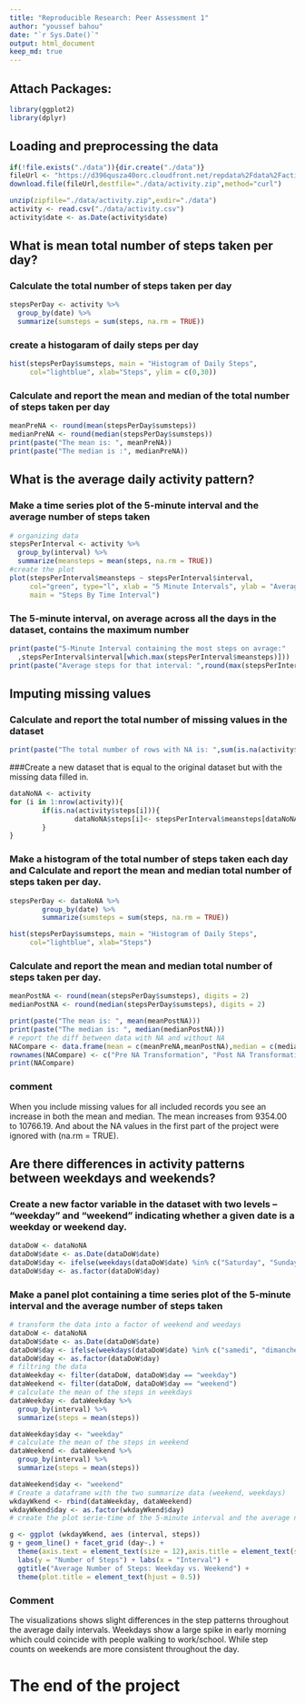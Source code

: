 ```yaml
---
title: "Reproducible Research: Peer Assessment 1"
author: "youssef bahou"
date: "`r Sys.Date()`"
output: html_document
keep_md: true
---
```


## Attach Packages:

```r
library(ggplot2)
library(dplyr)
```

## Loading and preprocessing the data

```r
if(!file.exists("./data")){dir.create("./data")}
fileUrl <- "https://d396qusza40orc.cloudfront.net/repdata%2Fdata%2Factivity.zip"
download.file(fileUrl,destfile="./data/activity.zip",method="curl")

unzip(zipfile="./data/activity.zip",exdir="./data")
activity <- read.csv("./data/activity.csv")
activity$date <- as.Date(activity$date)
```

## What is mean total number of steps taken per day?

### Calculate the total number of steps taken per day

```r
stepsPerDay <- activity %>%
  group_by(date) %>%
  summarize(sumsteps = sum(steps, na.rm = TRUE))
```

### create a histogaram of daily steps per day

```r
hist(stepsPerDay$sumsteps, main = "Histogram of Daily Steps", 
     col="lightblue", xlab="Steps", ylim = c(0,30))
```

### Calculate and report the mean and median of the total number of steps taken per day

```r
meanPreNA <- round(mean(stepsPerDay$sumsteps))
medianPreNA <- round(median(stepsPerDay$sumsteps))
print(paste("The mean is: ", meanPreNA))
print(paste("The median is :", medianPreNA))
```

## What is the average daily activity pattern?

### Make a time series plot of the 5-minute interval and the average number of steps taken

```r
# organizing data
stepsPerInterval <- activity %>%
  group_by(interval) %>%
  summarize(meansteps = mean(steps, na.rm = TRUE))
#create the plot
plot(stepsPerInterval$meansteps ~ stepsPerInterval$interval,
     col="green", type="l", xlab = "5 Minute Intervals", ylab = "Average Number of Steps",
     main = "Steps By Time Interval")
```

### The 5-minute interval, on average across all the days in the dataset, contains the maximum number

```r
print(paste("5-Minute Interval containing the most steps on avrage:"
  ,stepsPerInterval$interval[which.max(stepsPerInterval$meansteps)]))
print(paste("Average steps for that interval: ",round(max(stepsPerInterval$meansteps))))
```

## Imputing missing values

### Calculate and report the total number of missing values in the dataset

```r
print(paste("The total number of rows with NA is: ",sum(is.na(activity$steps))))
```

###Create a new dataset that is equal to the original dataset but with the missing data filled in.

```r
dataNoNA <- activity  
for (i in 1:nrow(activity)){
        if(is.na(activity$steps[i])){
                dataNoNA$steps[i]<- stepsPerInterval$meansteps[dataNoNA$interval[i] == stepsPerInterval$interval]
        }
}
```

### Make a histogram of the total number of steps taken each day and Calculate and report the mean and median total number of steps taken per day.

```r
stepsPerDay <- dataNoNA %>%
        group_by(date) %>%
        summarize(sumsteps = sum(steps, na.rm = TRUE)) 

hist(stepsPerDay$sumsteps, main = "Histogram of Daily Steps", 
     col="lightblue", xlab="Steps")
```

### Calculate and report the mean and median total number of steps taken per day.

```r
meanPostNA <- round(mean(stepsPerDay$sumsteps), digits = 2)
medianPostNA <- round(median(stepsPerDay$sumsteps), digits = 2)

print(paste("The mean is: ", mean(meanPostNA)))
print(paste("The median is: ", median(medianPostNA)))
# report the diff between data with NA and without NA
NACompare <- data.frame(mean = c(meanPreNA,meanPostNA),median = c(medianPreNA,medianPostNA))
rownames(NACompare) <- c("Pre NA Transformation", "Post NA Transformation")
print(NACompare)
```

### comment

When you include missing values for all included records you see an increase in both the mean and median. The mean increases from 9354.00 to 10766.19. And about the NA values in the first part of the project were ignored with (na.rm = TRUE).

## Are there differences in activity patterns between weekdays and weekends?

### Create a new factor variable in the dataset with two levels -- "weekday" and "weekend" indicating whether a given date is a weekday or weekend day.

```r
dataDoW <- dataNoNA
dataDoW$date <- as.Date(dataDoW$date)
dataDoW$day <- ifelse(weekdays(dataDoW$date) %in% c("Saturday", "Sunday"), "weekend", "weekday")
dataDoW$day <- as.factor(dataDoW$day)
```

### Make a panel plot containing a time series plot of the 5-minute interval and the average number of steps taken

```r
# transform the data into a factor of weekend and weedays
dataDoW <- dataNoNA
dataDoW$date <- as.Date(dataDoW$date)
dataDoW$day <- ifelse(weekdays(dataDoW$date) %in% c("samedi", "dimanche"), "weekend", "weekday")
dataDoW$day <- as.factor(dataDoW$day)
# filtring the data 
dataWeekday <- filter(dataDoW, dataDoW$day == "weekday")
dataWeekend <- filter(dataDoW, dataDoW$day == "weekend")
# calculate the mean of the steps in weekdays
dataWeekday <- dataWeekday %>%
  group_by(interval) %>%
  summarize(steps = mean(steps)) 

dataWeekday$day <- "weekday"
# calculate the mean of the steps in weekend
dataWeekend <- dataWeekend %>%
  group_by(interval) %>%
  summarize(steps = mean(steps))

dataWeekend$day <- "weekend"
# Create a dataframe with the two summarize data (weekend, weekdays)
wkdayWkend <- rbind(dataWeekday, dataWeekend)
wkdayWkend$day <- as.factor(wkdayWkend$day)
# create the plot serie-time of the 5-minute interval and the average number of steps taken

g <- ggplot (wkdayWkend, aes (interval, steps))
g + geom_line() + facet_grid (day~.) + 
  theme(axis.text = element_text(size = 12),axis.title = element_text(size = 14)) + 
  labs(y = "Number of Steps") + labs(x = "Interval") + 
  ggtitle("Average Number of Steps: Weekday vs. Weekend") + 
  theme(plot.title = element_text(hjust = 0.5))
```

### Comment

The visualizations shows slight differences in the step patterns throughout the average daily intervals. Weekdays show a large spike in early morning which could coincide with people walking to work/school. While step counts on weekends are more consistent throughout the day.


# The end of the project
